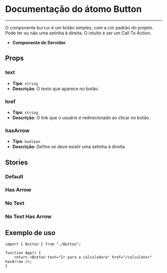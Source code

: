 
<Meta title="Button" of={Button} />

# Documentação do átomo Button

---

O componente `Button` é um botão simples, com a cor padrão do projeto. Pode ter
ou não uma setinha à direita. O intuito é ser um Call To Action.

-   **Componente de Servidor**

## Props

### text

-   **Tipo**: `string`
-   **Descrição**: O texto que aparece no botão.

### href

-   **Tipo**: `string`
-   **Descrição**: O link que o usuário é redirecionado ao clicar no botão.

### hasArrow

-   **Tipo**: `boolean`
-   **Descrição**: Define se deve existir uma setinha à direita.

## Stories

### Default

<Canvas of={Button.Default} />

### Has Arrow

<Canvas of={Button.HasArrow} />

### No Text

<Canvas of={Button.NoText} />

### No Text Has Arrow

<Canvas of={Button.NoTextHasArrow} />

## Exemplo de uso

```tsx
import { Button } from "./Button";

function App() {
    return <Button text="Ir para a calculadora" href="/calculator" hasArrow />;
}
```
